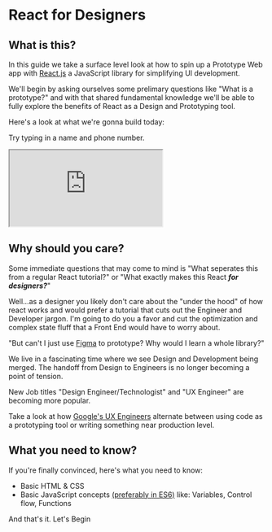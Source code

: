 
# React for Designers


## What is this?

In this guide we take a surface level look at how to spin up a Prototype Web app with [React.js](https://reactjs.org/) a JavaScript library for simplifying UI development.

We'll begin by asking ourselves some prelimary questions like "What is a prototype?" and with that shared fundamental knowledge we'll be able to fully explore the benefits of React as a Design and Prototyping tool.

Here's a look at what we're gonna build today: 

Try typing in a name and phone number.

<iframe 
 src="https://codesandbox.io/embed/react-for-designers-si64oi?fontsize=14&hidenavigation=1&theme=dark"
 style={{width:'100%', height:'500px', border:'0', borderRadius: '4px', overflow:'hidden'}}
 title="react-for-designers"
 allow="accelerometer; ambient-light-sensor; camera; encrypted-media; geolocation; gyroscope; hid; microphone; midi; payment; usb; vr; xr-spatial-tracking"
 sandbox="allow-forms allow-modals allow-popups allow-presentation allow-same-origin allow-scripts"
   ></iframe>

## Why should you care?

Some immediate questions that may come to mind is "What seperates this from a regular React tutorial?" or "What exactly makes this React ***for designers?***"


Well...as a designer you likely don't care about the "under the hood" of how react works and would prefer a tutorial that cuts out the Engineer and Developer jargon. I'm going to do you a favor and cut the optimization and complex state fluff that a Front End would have to worry about.

"But can't I just use [Figma](https://www.figma.com) to prototype? Why would I learn a whole library?"

We live in a fascinating time where we see Design and Development being merged. The handoff from Design to Engineers is no longer becoming a point of tension. 

New Job titles "Design Engineer/Technologist" and "UX Engineer" are becoming more popular.

Take a look at how [Google's UX Engineers](https://www.youtube.com/watch?v=Al1MRo6v7xg) alternate between using code as a prototyping tool or writing something near production level.


## What you need to know?


If you're finally convinced, here's what you need to know:

*  Basic HTML & CSS
*  Basic JavaScript concepts [(preferably in ES6)](https://www.w3schools.com/js/js_es6.asp) like: Variables, Control flow, Functions

And that's it. Let's Begin





